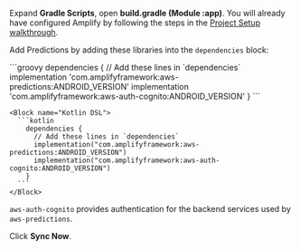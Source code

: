 Expand **Gradle Scripts**, open **build.gradle (Module :app)**. You will already have configured Amplify by following the steps in the [Project Setup walkthrough](/[platform]/start/project-setup/create-application/).

Add Predictions by adding these libraries into the `dependencies` block:

<BlockSwitcher>
    <Block name="Groovy DSL">
      ```groovy
        dependencies {
          // Add these lines in `dependencies`
          implementation 'com.amplifyframework:aws-predictions:ANDROID_VERSION'
          implementation 'com.amplifyframework:aws-auth-cognito:ANDROID_VERSION'
        }
      ```
    </Block>
    
    <Block name="Kotlin DSL">
      ```kotlin
        dependencies {
          // Add these lines in `dependencies`
          implementation("com.amplifyframework:aws-predictions:ANDROID_VERSION")
          implementation("com.amplifyframework:aws-auth-cognito:ANDROID_VERSION")
        }
      ```
    </Block>
</BlockSwitcher>    

`aws-auth-cognito` provides authentication for the backend services used by `aws-predictions`.

Click **Sync Now**.
